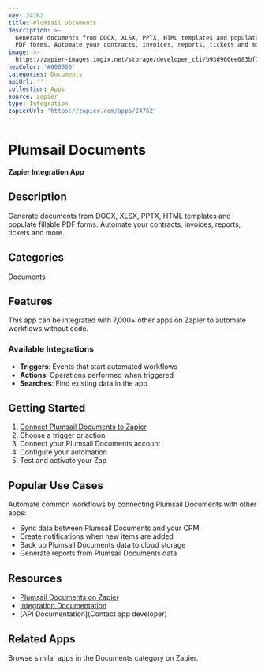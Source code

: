 ```yaml
---
key: 24762
title: Plumsail Documents
description: >-
  Generate documents from DOCX, XLSX, PPTX, HTML templates and populate fillable
  PDF forms. Automate your contracts, invoices, reports, tickets and more.
image: >-
  https://zapier-images.imgix.net/storage/developer_cli/b93d960ee083bf742b5d2ec93715c458.png?auto=format%2Ccompress&ixlib=python-3.0.0&q=50
hexColor: '#000000'
categories: Documents
apiUrl: ''
collection: Apps
source: zapier
type: Integration
zapierUrl: 'https://zapier.com/apps/24762'
---
```

# Plumsail Documents

**Zapier Integration App**

## Description

Generate documents from DOCX, XLSX, PPTX, HTML templates and populate fillable PDF forms. Automate your contracts, invoices, reports, tickets and more.

## Categories

Documents

## Features

This app can be integrated with 7,000+ other apps on Zapier to automate workflows without code.

### Available Integrations

- **Triggers**: Events that start automated workflows
- **Actions**: Operations performed when triggered
- **Searches**: Find existing data in the app

## Getting Started

1. [Connect Plumsail Documents to Zapier](https://zapier.com/apps/24762)
2. Choose a trigger or action
3. Connect your Plumsail Documents account
4. Configure your automation
5. Test and activate your Zap

## Popular Use Cases

Automate common workflows by connecting Plumsail Documents with other apps:

- Sync data between Plumsail Documents and your CRM
- Create notifications when new items are added
- Back up Plumsail Documents data to cloud storage
- Generate reports from Plumsail Documents data

## Resources

- [Plumsail Documents on Zapier](https://zapier.com/apps/24762)
- [Integration Documentation](https://zapier.com/apps/24762/integrations)
- [API Documentation](Contact app developer)

## Related Apps

Browse similar apps in the Documents category on Zapier.
